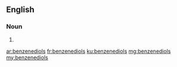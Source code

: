 ==English==

===Noun===
{{head|en|plural}}

# {{plural of|benzenediol|lang=en}}

[[ar:benzenediols]]
[[fr:benzenediols]]
[[ku:benzenediols]]
[[mg:benzenediols]]
[[my:benzenediols]]